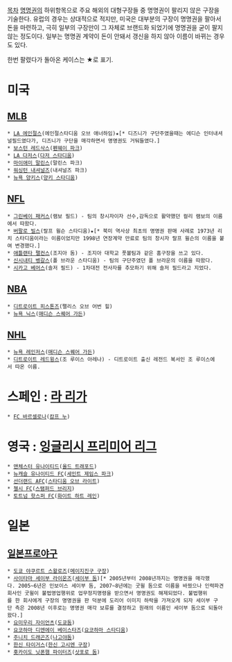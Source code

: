 [[목차]]
[[명명권]]의 하위항목으로 주요 해외의 대형구장들 중 명명권이 팔리지 않은 구장을 기술한다. 유럽의 경우는 상대적으로 적지만, 미국은 대부분의 구장이 명명권을 팔아서 돈을 마련하고, 극히 일부의 구장만이 그 자체로 브랜드화 되었기에 명명권을 굳이 팔지 않는 정도이다. 일부는 명명권 계약이 돈이 안돼서 갱신을 하지 않아 이름이 바뀌는 경우도 있다.

한번 팔렸다가 돌아온 케이스는 ★로 표기.
= 미국 =
== [[MLB]] ==
 * [[LA 에인절스]](에인절스타디움 오브 애너하임)★[* 디즈니가 구단주였을때는 에디슨 인터내셔널필드였다가, 디즈니가 구단을 매각하면서 명명권도 거둬들였다.]
 * [[보스턴 레드삭스]]([[펜웨이 파크]])
 * [[LA 다저스]]([[다저 스타디움]])
 * [[마이애미 말린스]](말린스 파크)
 * [[워싱턴 내셔널즈]](내셔널즈 파크)
 * [[뉴욕 양키스]]([[양키 스타디움]])
== [[NFL]] ==
 * [[그린베이 패커스]](램보 필드) - 팀의 창시자이자 선수,감독으로 활약했던 컬리 램보의 이름에서 따왔다.
 * [[버팔로 빌스]](랄프 윌슨 스타디움)★[* 북미 역사상 최초의 명명권 판매 사례로 1973년 리치 스타디움이라는 이름이었지만 1998년 연장계약 만료로 팀의 창시자 랄프 윌슨의 이름을 붙여 변경했다.]
 * [[애틀랜타 팰컨스]](조지아 돔) - 조지아 대학교 풋볼팀과 같은 홈구장을 쓰고 있다.
 * [[신시내티 벵갈스]](폴 브라운 스타디움) - 팀의 구단주였던 폴 브라운의 이름을 따왔다.
 * [[시카고 베어스]](솔저 필드) - 1차대전 전사자를 추모하기 위해 솔저 필드라고 지었다.
== [[NBA]] ==
 * [[디트로이트 피스톤즈]](팰리스 오브 어번 힐) 
 * [[뉴욕 닉스]]([[매디슨 스퀘어 가든]])
== [[NHL]] ==
 * [[뉴욕 레인저스]]([[매디슨 스퀘어 가든]])
 * [[디트로이트 레드윙스]](조 루이스 아레나) - 디트로이트 출신 레전드 복서인 조 루이스에서 따온 이름.

= 스페인 : [[라 리가]] =
 * [[FC 바르셀로나]]([[캄프 누]])

= 영국 : [[잉글리시 프리미어 리그]] =
 * [[맨체스터 유나이티드]]([[올드 트래포드]])
 * [[뉴캐슬 유나이티드 FC]]([[세인트 제임스 파크]])
 * [[선더랜드 AFC]]([[스타디움 오브 라이트]])
 * [[첼시 FC]]([[스탬퍼드 브리지]])
 * [[토트넘 핫스퍼 FC]]([[화이트 하트 레인 ]])

= 일본 =
== [[일본프로야구]] ==
 * [[도쿄 야쿠르트 스왈로즈]]([[메이지진구 구장]])
 * [[사이타마 세이부 라이온즈]]([[세이부 돔]])[* 2005년부터 2008년까지는 명명권을 매각했다. 2005~6년은 인보이스 세이부 돔, 2007~8년에는 굿윌 돔으로 이름을 바꿨으나 인력파견회사인 굿윌이 불법영업행위로 업무정지명령을 받으면서 명명권도 해제되었다. 불법행위를 한 회사에게 구장의 명명권을 판 덕분에 도리어 이미지 하락을 가져오게 되자 세이부 구단 측은 2008년 이후로는 명명권 매각 보류를 결정하고 원래의 이름인 세이부 돔으로 되돌아왔다.]
 * [[요미우리 자이언츠]]([[도쿄돔]])
 * [[요코하마 디엔에이 베이스타즈]]([[요코하마 스타디움]])
 * [[주니치 드래곤즈]]([[나고야돔]])
 * [[한신 타이거스]]([[한신 고시엔 구장]])
 * [[홋카이도 닛폰햄 파이터즈]]([[삿포로 돔]])
